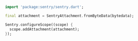 ```dart
import 'package:sentry/sentry.dart';

final attachment = SentryAttachment.fromByteData(bytedata);

Sentry.configureScope((scope) {
  scope.addAttachment(attachment);
});
```
